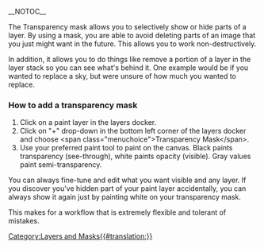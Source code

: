 __NOTOC__

The Transparency mask allows you to selectively show or hide parts of a layer.  By using a mask, you are able to avoid deleting parts of an image that you just might want in the future. This allows you to work non-destructively.

In addition, it allows you to do things like remove a portion of a layer in the layer stack so you can see what's behind it. One example would be if you wanted to replace a sky, but were unsure of how much you wanted to replace. 


===How to add a transparency mask===

# Click on a paint layer in the layers docker.
# Click on "+" drop-down in the bottom left corner of the layers docker and choose &lt;span class="menuchoice">Transparency Mask&lt;/span>.
# Use your preferred paint tool to paint on the canvas. Black paints transparency (see-through), white paints opacity (visible). Gray values paint semi-transparency.


You can always fine-tune and edit what you want visible and any layer. If you discover you've hidden part of your paint layer accidentally, you can always show it again just by painting white on your transparency mask. 

This makes for a workflow that is extremely flexible and tolerant of mistakes.

[[Category:Layers and Masks{{#translation:}}]]
